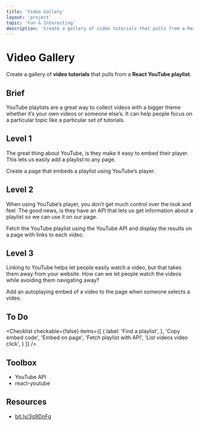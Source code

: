 ```yaml
---
title: 'Video Gallery'
layout: 'project'
topic: 'Fun & Interesting'
description: 'Create a gallery of video tutorials that pulls from a React YouTube playlist.'
---
```



<ProjectHeader>

# Video Gallery

Create a gallery of <strong className="color-blue">video tutorials</strong> that pulls from a <strong className="color-purple">React YouTube playlist</strong>.

</ProjectHeader>

<ProjectContent>

## Brief

YouTube playlists are a great way to collect videos with a bigger theme whether it’s your own videos or someone else’s. It can help people focus on a particular topic like a particular set of tutorials.

## Level 1

The great thing about YouTube, is they make it easy to embed their player. This lets us easily add a playlist to any page.

Create a page that embeds a playlist using YouTube’s player.

<LoginRequired>

## Level 2

When using YouTube’s player, you don’t get much control over the look and feel. The good news, is they have an API that lets us get information about a playlist so we can use it on our page.

Fetch the YouTube playlist using the YouTube API and display the results on a page with links to each video.

## Level 3

Linking to YouTube helps let people easily watch a video, but that takes them away from your website. How can we let people watch the videos while avoiding them navigating away?

Add an autoplaying embed of a video to the page when someone selects a video.

</LoginRequired>

</ProjectContent>

<ProjectSidebar>

## To Do

<Checklist checkable={false} items={[
  {
 label: 'Find a playlist',
 },
 'Copy embed code',
 'Embed on page',
 'Fetch playlist with API',
 'List videos video click',
 }
]} />

## Toolbox
- YouTube API
- react-youtube

## Resources
- [bit.ly/3g9DnFg](https://bit.ly/3g9DnFg)

</ProjectSidebar>